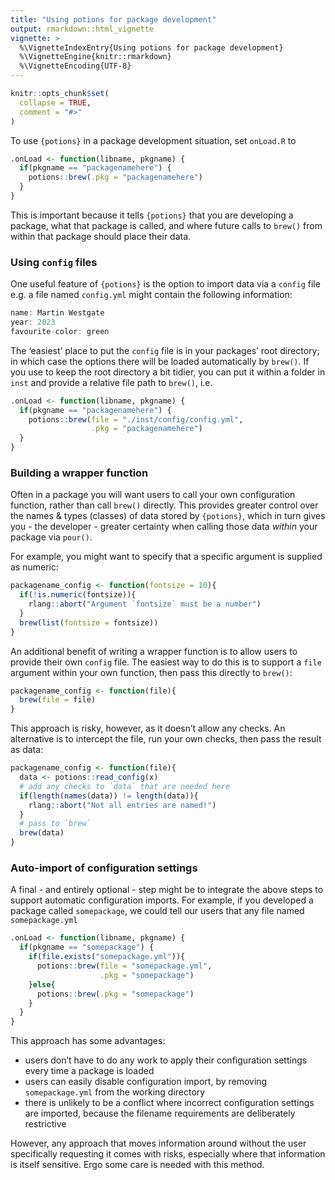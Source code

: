 ```yaml
---
title: "Using potions for package development"
output: rmarkdown::html_vignette
vignette: >
  %\VignetteIndexEntry{Using potions for package development}
  %\VignetteEngine{knitr::rmarkdown}
  %\VignetteEncoding{UTF-8}
---
```


```r
knitr::opts_chunk$set(
  collapse = TRUE,
  comment = "#>"
)
```

To use `{potions}` in a package development situation, set `onLoad.R` to

```r
.onLoad <- function(libname, pkgname) {
  if(pkgname == "packagenamehere") {
    potions::brew(.pkg = "packagenamehere")
  }
}
```
This is important because it tells `{potions}` that you are developing a package,
what that package is called, and where future calls to `brew()` from within that
package should place their data.


### Using `config` files
One useful feature of `{potions}` is the option to import data via a `config`
file e.g. a file named `config.yml` might contain the following information:

```r
name: Martin Westgate
year: 2023
favourite-color: green
```

The 'easiest' place to put the `config` file is in your packages' root 
directory; in which case the options there will be loaded automatically by 
`brew()`. If you use to keep the root directory a bit tidier, you can put it
within a folder in `inst` and provide a relative file path to `brew()`, i.e.

```r
.onLoad <- function(libname, pkgname) {
  if(pkgname == "packagenamehere") {
    potions::brew(file = "./inst/config/config.yml", 
                  .pkg = "packagenamehere")
  }
}
```


### Building a wrapper function
Often in a package you will want users to call your own configuration function,
rather than call `brew()` directly. This provides greater control over the names 
& types (classes) of data stored by `{potions}`, which in turn gives you - the 
developer - greater certainty when calling those data *within* your package via
`pour()`.

For example, you might want to specify that a specific argument is supplied as 
numeric:

```r
packagename_config <- function(fontsize = 10){
  if(!is.numeric(fontsize)){
    rlang::abort("Argument `fontsize` must be a number")
  }
  brew(list(fontsize = fontsize))
}
```

An additional benefit of writing a wrapper function is to allow users to provide
their own `config` file. The easiest way to do this is to support a `file`
argument within your own function, then pass this directly to `brew()`:

```r
packagename_config <- function(file){
  brew(file = file)
}
```

This approach is risky, however, as it doesn't allow any checks. An alternative
is to intercept the file, run your own checks, then pass the result as data:

```r
packagename_config <- function(file){
  data <- potions::read_config(x)
  # add any checks to `data` that are needed here
  if(length(names(data)) != length(data)){
    rlang::abort("Not all entries are named!")
  }
  # pass to `brew`
  brew(data)
}
```


### Auto-import of configuration settings
A final - and entirely optional - step might be to integrate the above steps to
support automatic configuration imports. For example, if you developed a package 
called `somepackage`, we could tell our users that any file named 
`somepackage.yml` 

```r
.onLoad <- function(libname, pkgname) {
  if(pkgname == "somepackage") {
    if(file.exists("somepackage.yml")){
      potions::brew(file = "somepackage.yml", 
                    .pkg = "somepackage")  
    }else{
      potions::brew(.pkg = "somepackage")  
    }
  }
}
```
This approach has some advantages:

- users don't have to do any work to apply their configuration settings every time a package is loaded
- users can easily disable configuration import, by removing `somepackage.yml` from the working directory
- there is unlikely to be a conflict where incorrect configuration settings are imported, because the filename requirements are deliberately restrictive

However, any approach that moves information around without the user 
specifically requesting it comes with risks, especially where that information
is itself sensitive. Ergo some care is needed with this method.
